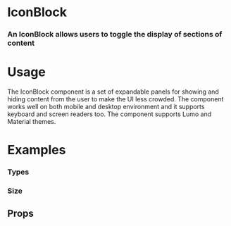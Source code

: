 
<Meta title="Blocks|IconBlock" component={IconBlock} />

# IconBlock

### An IconBlock allows users to toggle the display of sections of content

<Preview withToolbar>
  <Story name="Standard">
       <IconBlock>
          <Icon icon="circle_solid" />
          <Icon icon="circle_solid" variant="info" />
          <Icon icon="circle_solid" variant="success" />
        </IconBlock>
  </Story>
</Preview>

# Usage

The IconBlock component is a set of expandable panels for showing and hiding content from the user to make the UI less crowded. The component works well on both mobile and desktop environment and it supports keyboard and screen readers too. The component supports Lumo and Material themes.

# Examples

### Types

<Preview>
  <Story name="Types">
   <Grid>
        <IconBlock>
          <Icon icon="circle_solid" />
        </IconBlock>
        <IconBlock>
          <Icon icon="circle_solid" />
          <Icon icon="circle_solid" variant="info" />
        </IconBlock>
        <IconBlock>
          <Icon icon="circle_solid" />
          <Icon icon="circle_solid" variant="info" />
          <Icon icon="circle_solid" variant="success" />
        </IconBlock>
        <IconBlock>
          <Icon icon="circle_solid" />
          <Icon icon="circle_solid" variant="info" />
          <Icon icon="circle_solid" variant="success" />
          <Icon icon="circle_solid" variant="warning" />
        </IconBlock>
        <IconBlock>
          <Icon icon="circle_solid" />
          <Icon icon="circle_solid" variant="info" />
          <Icon icon="circle_solid" variant="success" />
          <Icon icon="circle_solid" variant="warning" />
          <Icon icon="circle_solid" variant="alert" />
        </IconBlock>
        <IconBlock>
          <Icon icon="circle_solid" />
          <Icon icon="circle_solid" variant="info" />
          <Icon icon="circle_solid" variant="success" />
          <Icon icon="circle_solid" variant="warning" />
          <Icon icon="circle_solid" variant="alert" />
          <Icon icon="circle_solid" />
        </IconBlock>
      </Grid>
  </Story>
</Preview>

### Size

<Preview>
  <Story name="Size">
<Grid columns="1" gap="xl">
        <IconBlock data={[
  {
    icon: "bookmark",
    onClick: true,
  },
  {
    icon: "calendar",
    disabled: true,
  },
  {
    icon: "call",
    spin: true,
  },
  {
    icon: "delete",
    variant: "alert",
  },
  {
    icon: "chat",
    pulse: true,
  },
  {
    icon: "edit",
  },
]} size="xs" />
        <IconBlock data={[
  {
    icon: "bookmark",
    onClick: true,
  },
  {
    icon: "calendar",
    disabled: true,
  },
  {
    icon: "call",
    spin: true,
  },
  {
    icon: "delete",
    variant: "alert",
  },
  {
    icon: "chat",
    pulse: true,
  },
  {
    icon: "edit",
  },
]} size="sm" />
        <IconBlock data={[
  {
    icon: "bookmark",
    onClick: true,
  },
  {
    icon: "calendar",
    disabled: true,
  },
  {
    icon: "call",
    spin: true,
  },
  {
    icon: "delete",
    variant: "alert",
  },
  {
    icon: "chat",
    pulse: true,
  },
  {
    icon: "edit",
  },
]} />
        <IconBlock data={[
  {
    icon: "bookmark",
    onClick: true,
  },
  {
    icon: "calendar",
    disabled: true,
  },
  {
    icon: "call",
    spin: true,
  },
  {
    icon: "delete",
    variant: "alert",
  },
  {
    icon: "chat",
    pulse: true,
  },
  {
    icon: "edit",
  },
]} size="lg" />
        <IconBlock data={[
  {
    icon: "bookmark",
    onClick: true,
  },
  {
    icon: "calendar",
    disabled: true,
  },
  {
    icon: "call",
    spin: true,
  },
  {
    icon: "delete",
    variant: "alert",
  },
  {
    icon: "chat",
    pulse: true,
  },
  {
    icon: "edit",
  },
]} size="xl" />
        <IconBlock data={[
  {
    icon: "bookmark",
    onClick: true,
  },
  {
    icon: "calendar",
    disabled: true,
  },
  {
    icon: "call",
    spin: true,
  },
  {
    icon: "delete",
    variant: "alert",
  },
  {
    icon: "chat",
    pulse: true,
  },
  {
    icon: "edit",
  },
]} size="2xl" />
        <IconBlock data={[
  {
    icon: "bookmark",
    onClick: true,
  },
  {
    icon: "calendar",
    disabled: true,
  },
  {
    icon: "call",
    spin: true,
  },
  {
    icon: "delete",
    variant: "alert",
  },
  {
    icon: "chat",
    pulse: true,
  },
  {
    icon: "edit",
  },
]} size="3xl" />
        <IconBlock data={[
  {
    icon: "bookmark",
    onClick: true,
  },
  {
    icon: "calendar",
    disabled: true,
  },
  {
    icon: "call",
    spin: true,
  },
  {
    icon: "delete",
    variant: "alert",
  },
  {
    icon: "chat",
    pulse: true,
  },
  {
    icon: "edit",
  },
]} size="4xl" />
      </Grid>
  </Story>
</Preview>




## Props

<Props of={IconBlock} />